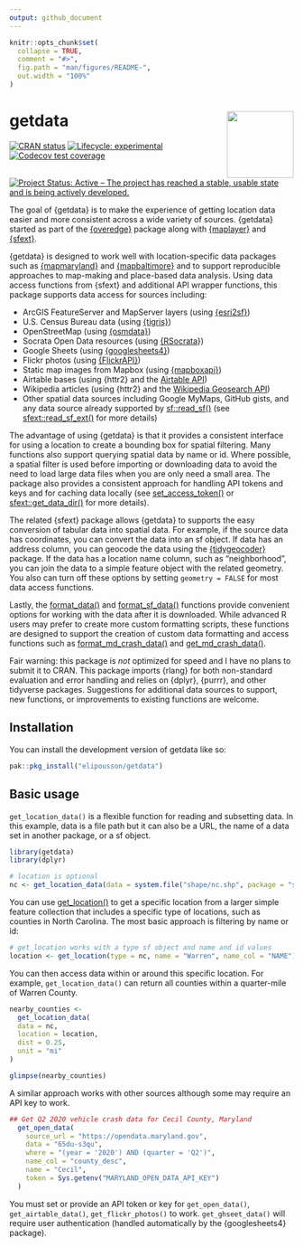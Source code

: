 ```yaml
---
output: github_document
---
```


<!-- README.md is generated from README.Rmd. Please edit that file -->

```r
knitr::opts_chunk$set(
  collapse = TRUE,
  comment = "#>",
  fig.path = "man/figures/README-",
  out.width = "100%"
)
```

# getdata <a href="https://elipousson.github.io/getdata/"><img src="man/figures/logo.png" align="right" height="118" /></a>

<!-- badges: start -->

[![CRAN status](https://www.r-pkg.org/badges/version/getdata)](https://CRAN.R-project.org/package=getdata) [![Lifecycle: experimental](https://img.shields.io/badge/lifecycle-experimental-orange.svg)](https://lifecycle.r-lib.org/articles/stages.html#experimental)
[![Codecov test coverage](https://codecov.io/gh/elipousson/getdata/branch/main/graph/badge.svg)](https://app.codecov.io/gh/elipousson/getdata?branch=main)
[![Project Status: Active – The project has reached a stable, usable state and is being actively developed.](https://www.repostatus.org/badges/latest/active.svg)](https://www.repostatus.org/#active)
<!-- badges: end -->

The goal of {getdata} is to make the experience of getting location data easier and more consistent across a wide variety of sources. {getdata} started as part of the [{overedge}](https://elipousson.github.io/overedge/) package along with [{maplayer}](https://elipousson.github.io/maplayer/) and [{sfext}](https://elipousson.github.io/sfext/).

{getdata} is designed to work well with location-specific data packages such as [{mapmaryland}](https://elipousson.github.io/mapmaryland/) and [{mapbaltimore}](https://elipousson.github.io/mapbaltimore/) and to support reproducible approaches to map-making and place-based data analysis. Using data access functions from {sfext} and additional API wrapper functions, this package supports data access for sources including:

-   ArcGIS FeatureServer and MapServer layers (using [{esri2sf}](https://github.com/yonghah/esri2sf))
-   U.S. Census Bureau data (using [{tigris}](https://github.com/walkerke/tigris))
-   OpenStreetMap (using [{osmdata}](https://docs.ropensci.org/osmdata/))
-   Socrata Open Data resources (using [{RSocrata](https://github.com/Chicago/RSocrata)})
-   Google Sheets (using [{googlesheets4}](https://googlesheets4.tidyverse.org/))
-   Flickr photos (using [{FlickrAPI}](https://koki25ando.github.io/FlickrAPI/))
-   Static map images from Mapbox (using [{mapboxapi}](https://walker-data.com/mapboxapi/))
-   Airtable bases (using {httr2} and the [Airtable API](https://airtable.com/api))
-   Wikipedia articles (using {httr2} and the [Wikipedia Geosearch API](https://www.mediawiki.org/wiki/Extension:GeoData))
-   Other spatial data sources including Google MyMaps, GitHub gists, and any data source already supported by [sf::read_sf()](https://r-spatial.github.io/sf/reference/st_read.html) (see [sfext::read_sf_ext()](https://elipousson.github.io/sfext/reference/read_sf_ext.html) for more details)

The advantage of using {getdata} is that it provides a consistent interface for using a location to create a bounding box for spatial filtering. Many functions also support querying spatial data by name or id. Where possible, a spatial filter is used before importing or downloading data to avoid the need to load large data files when you are only need a small area. The package also provides a consistent approach for handling API tokens and keys and for caching data locally (see [set_access_token()](https://elipousson.github.io/getdata/reference/set_access_token.html) or [sfext::get_data_dir()](https://elipousson.github.io/sfext/reference/get_data_dir.html) for more details).

The related {sfext} package allows {getdata} to supports the easy conversion of tabular data into spatial data. For example, if the source data has coordinates, you can convert the data into an sf object. If data has an address column, you can geocode the data using the [{tidygeocoder}](https://jessecambon.github.io/tidygeocoder/) package. If the data has a location name column, such as "neighborhood", you can join the data to a simple feature object with the related geometry. You also can turn off these options by setting `geometry = FALSE` for most data access functions.

Lastly, the [format_data()](https://elipousson.github.io/getdata/reference/format_data.html) and [format_sf_data()](https://elipousson.github.io/getdata/reference/format_sf_data.html) functions provide convenient options for working with the data after it is downloaded. While advanced R users may prefer to create more custom formatting scripts, these functions are designed to support the creation of custom data formatting and access functions such as [format_md_crash_data()](https://elipousson.github.io/mapmaryland/reference/format_md_sf.html) and [get_md_crash_data()](https://elipousson.github.io/mapmaryland/reference/get_md_open_data.html).

Fair warning: this package is *not* optimized for speed and I have no plans to submit it to CRAN. This package imports {rlang} for both non-standard evaluation and error handling and relies on {dplyr}, {purrr}, and other tidyverse packages. Suggestions for additional data sources to support, new functions, or improvements to existing functions are welcome.

## Installation

You can install the development version of getdata like so:

``` r
pak::pkg_install("elipousson/getdata")
```

## Basic usage

`get_location_data()` is a flexible function for reading and subsetting data. In this example, data is a file path but it can also be a URL, the name of a data set in another package, or a sf object.

```r
library(getdata)
library(dplyr)

# location is optional
nc <- get_location_data(data = system.file("shape/nc.shp", package = "sf"))
```

You can use [get_location()](https://elipousson.github.io/getdata/reference/) to get a specific location from a larger simple feature collection that includes a specific type of locations, such as counties in North Carolina. The most basic approach is filtering by name or id:

```r
# get_location works with a type sf object and name and id values
location <- get_location(type = nc, name = "Warren", name_col = "NAME")
```

You can then access data within or around this specific location. For example, `get_location_data()` can return all counties within a quarter-mile of Warren County.

```r
nearby_counties <-
  get_location_data(
  data = nc,
  location = location,
  dist = 0.25,
  unit = "mi"
)

glimpse(nearby_counties)
```

A similar approach works with other sources although some may require an API key to work.

```r
## Get Q2 2020 vehicle crash data for Cecil County, Maryland
  get_open_data(
    source_url = "https://opendata.maryland.gov",
    data = "65du-s3qu",
    where = "(year = '2020') AND (quarter = 'Q2')",
    name_col = "county_desc",
    name = "Cecil",
    token = Sys.getenv("MARYLAND_OPEN_DATA_API_KEY")
  )
```

You must set or provide an API token or key for `get_open_data()`, `get_airtable_data()`, `get_flickr_photos()` to work. `get_ghseet_data()` will require user authentication (handled automatically by the {googlesheets4} package).
